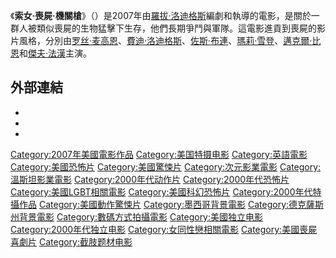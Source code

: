 {{noteTA
|T=zh-cn:恐怖星球; zh-tw:異星戰場 (2007年電影); zh-hk:索女·喪屍·機關槍;
|1=zh-cn:恐怖星球; zh-tw:異星戰場; zh-hk:索女·喪屍·機關槍;
}}
{{Infobox Film
| name           = 索女·喪屍·機關槍
| original_name  = ''Planet Terror''
| image          = Planet Terror (Netherlands).jpg
| imagesize      = 250px
| caption        = 電影海報
| director       = [[罗伯特·罗德里格兹|羅拔·洛迪格斯]]
| producer       = [[Elizabeth_Avellan|Elizabeth Avellan]]<br />Erica Steinberg<br />羅拔·洛迪格斯<br />[[昆汀·塔倫提諾|昆汀·塔倫提諾]]
| writer         = 羅拔·洛迪格斯
| starring       = [[罗丝·麦高恩|罗丝·麦高恩]]<br />[[佛萊迪·羅利葛茲|佛萊迪·羅利葛茲]]<br />[[佐斯·布連|佐斯·布連]]<br />[[瑪莉·雪登|瑪莉·雪登]]<br />[[邁克爾·比恩|邁克爾·比恩]]
| music          = 羅拔·洛迪格斯<br>[[Graeme_Revell|Graeme Revell]]
| cinematography = 羅拔·洛迪格斯 <br> 昆汀·塔倫提諾
| editing        = 羅拔·洛迪格斯
| distributor    = [[次元影業|次元影業]]<br />[[The_Weinstein_Company|The Weinstein Company]]
| released       = {{flagicon|Hong Kong}} 2007年7月5日<br />{{flagicon|United States}} 2007年10月16日<small>(DVD)</small>
| runtime        = 105 分鐘
| country        = {{USA}}
| awards         =
| language       = [[英語|英語]]
| budget         = 
| gross          =
| preceded_by    = 
| followed_by    = 
| cn_name        = 恐怖星球
| hk_name        = 索女·喪屍·機關槍
| tw_name        = 異星戰場
}}

《'''索女·喪屍·機關槍'''》（{{lang-en|''Planet Terror''}}）是2007年由[[罗伯特·罗德里格兹|羅拔·洛迪格斯]]編劇和執導的電影，是關於一群人被類似喪屍的生物猛擊下生存，他們長期爭鬥與軍隊。這電影進貢到喪屍的影片風格，分別由[[罗丝·麦高恩|罗丝·麦高恩]]、[[費迪·洛迪格斯|費迪·洛迪格斯]]、[[佐斯·布連|佐斯·布連]]、[[瑪莉·雪登|瑪莉·雪登]]、[[邁克爾·比恩|邁克爾·比恩]]和[[傑夫·法漢|傑夫·法漢]]主演。

== 外部連結 ==
* {{IMDb title|1077258}}
* {{Amg movie|397268}}
* {{Rotten-tomatoes|planet_terror}}

{{Robert Rodriguez}}
{{Quentin Tarantino}}
{{American film-stub}}
{{DEFAULTSORT:Planet Terror}}

[[Category:2007年美國電影作品|Category:2007年美國電影作品]]
[[Category:美国特摄电影|Category:美国特摄电影]]
[[Category:英語電影|Category:英語電影]]
[[Category:美國恐怖片|Category:美國恐怖片]]
[[Category:美國驚悚片|Category:美國驚悚片]]
[[Category:次元影業電影|Category:次元影業電影]]
[[Category:溫斯坦影業電影|Category:溫斯坦影業電影]]
[[Category:2000年代动作片|Category:2000年代动作片]]
[[Category:2000年代恐怖片|Category:2000年代恐怖片]]
[[Category:美國LGBT相關電影|Category:美國LGBT相關電影]]
[[Category:美國科幻恐怖片|Category:美國科幻恐怖片]]
[[Category:2000年代特攝作品|Category:2000年代特攝作品]]
[[Category:美國動作驚悚片|Category:美國動作驚悚片]]
[[Category:墨西哥背景電影|Category:墨西哥背景電影]]
[[Category:德克薩斯州背景電影|Category:德克薩斯州背景電影]]
[[Category:數碼方式拍攝電影|Category:數碼方式拍攝電影]]
[[Category:美國独立电影|Category:美國独立电影]]
[[Category:2000年代独立电影|Category:2000年代独立电影]]
[[Category:女同性戀相關電影|Category:女同性戀相關電影]]
[[Category:美國喪屍喜劇片|Category:美國喪屍喜劇片]]
[[Category:截肢题材电影|Category:截肢题材电影]]